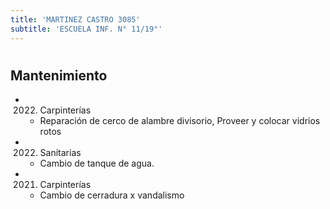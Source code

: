 ```yaml
---
title: 'MARTINEZ CASTRO 3085'
subtitle: 'ESCUELA INF. N° 11/19°'
---
```


#


## Mantenimiento

*  (2022) Carpinterías 
    + Reparación de cerco de alambre divisorio, Proveer y colocar vidrios rotos

*  (2022) Sanitarias 
    + Cambio de tanque de agua.

*  (2021) Carpinterías 
    + Cambio de cerradura x vandalismo



